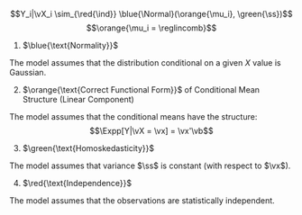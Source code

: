 $$Y_i|\vX_i \sim_{\red{\ind}} \blue{\Normal}(\orange{\mu_i}, \green{\ss})$$
$$\orange{\mu_i = \reglincomb}$$

1. $\blue{\text{Normality}}$

The model assumes that the distribution conditional on a given $X$ value is Gaussian.

2. $\orange{\text{Correct Functional Form}}$ of Conditional Mean Structure
(Linear Component)

The model assumes that the conditional means have the structure:
$$\Expp[Y|\vX = \vx] = \vx'\vb$$

3. $\green{\text{Homoskedasticity}}$

The model assumes that variance $\ss$ is constant (with respect to $\vx$).


4. $\red{\text{Independence}}$

::: notes
The model assumes that the observations are statistically independent.
:::
